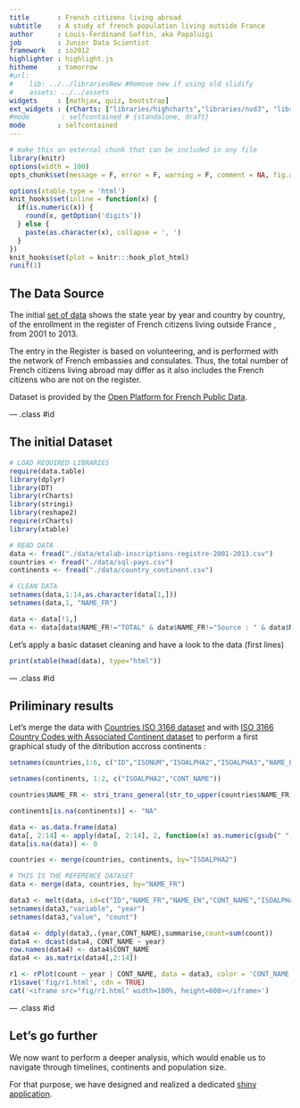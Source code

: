 ```yaml
---
title       : French citizens living abroad
subtitle    : A study of french population living outside France
author      : Louis-Ferdinand Goffin, aka Papaluigi
job         : Junior Data Scientist
framework   : io2012
highlighter : highlight.js
hitheme     : tomorrow
#url:
#    lib: ../../librariesNew #Remove new if using old slidify
#    assets: ../../assets
widgets     : [mathjax, quiz, bootstrap]
ext_widgets : {rCharts: ["libraries/highcharts","libraries/nvd3", "libraries/morris", "libraries/leaflet", "libraries/rickshaw"]}
#mode        : selfcontained # {standalone, draft}
mode        : selfcontained
---
```


```r
# make this an external chunk that can be included in any file
library(knitr)
options(width = 100)
opts_chunk$set(message = F, error = F, warning = F, comment = NA, fig.align = 'center', dpi = 100, tidy = F, cache.path = '.cache/', fig.path = 'fig/')

options(xtable.type = 'html')
knit_hooks$set(inline = function(x) {
  if(is.numeric(x)) {
    round(x, getOption('digits'))
  } else {
    paste(as.character(x), collapse = ', ')
  }
})
knit_hooks$set(plot = knitr:::hook_plot_html)
runif(1)
```


## The Data Source

The initial [set of data](https://www.data.gouv.fr/fr/datasets/francais-de-l-etranger-inscriptions-au-registre-des-francais-etablis-hors-de-france-2001-2013/) shows the state year by year and country by country, of the enrollment in the register of French citizens living outside France , from 2001 to 2013.

The entry in the Register is based on volunteering, and is performed with the network of French embassies and consulates.
Thus, the total number of French citizens living abroad may differ as it also includes the French citizens who are not on the register.

Dataset is provided by the [Open Platform for French Public Data](https://www.data.gouv.fr).


--- .class #id 

## The initial Dataset

```r
# LOAD REQUIRED LIBRARIES
require(data.table)
library(dplyr)
library(DT)
library(rCharts)
library(stringi)
library(reshape2)
require(rCharts)
library(xtable)

# READ DATA
data <- fread("./data/etalab-inscriptions-registre-2001-2013.csv")
countries <- fread("./data/sql-pays.csv")
continents <- fread("./data/country_continent.csv")

# CLEAN DATA
setnames(data,1:14,as.character(data[1,]))
setnames(data,1, "NAME_FR")

data <- data[!1,]
data <- data[data$NAME_FR!="TOTAL" & data$NAME_FR!="Source : " & data$NAME_FR!="",]
```

Let's apply a basic dataset cleaning and have a look to the data (first lines)

```r
print(xtable(head(data), type="html"))
```

--- .class #id 

## Priliminary results

Let's merge the data with [Countries ISO 3166 dataset](http://sql.sh/514-liste-pays-csv-xml) and with [ISO 3166 Country Codes with Associated Continent dataset](https://dev.maxmind.com/geoip/legacy/codes/country_continent/) to perform a first graphical study of the ditribution accross continents :

```r
setnames(countries,1:6, c("ID","ISONUM","ISOALPHA2","ISOALPHA3","NAME_FR","NAME_EN"))

setnames(continents, 1:2, c("ISOALPHA2","CONT_NAME"))

countries$NAME_FR <- stri_trans_general(str_to_upper(countries$NAME_FR),"Latin-ASCII")

continents[is.na(continents)] <- "NA"

data <- as.data.frame(data)
data[, 2:14] <- apply(data[, 2:14], 2, function(x) as.numeric(gsub(" ", "", x)))
data[is.na(data)] <- 0

countries <- merge(countries, continents, by="ISOALPHA2")

# THIS IS THE REFERENCE DATASET
data <- merge(data, countries, by="NAME_FR")
```


```r
data3 <- melt(data, id=c("ID","NAME_FR","NAME_EN","CONT_NAME","ISOALPHA2","ISOALPHA3","ISONUM"), measures.vars=c(2:14))
setnames(data3,"variable", "year")
setnames(data3,"value", "count")

data4 <- ddply(data3,.(year,CONT_NAME),summarise,count=sum(count))
data4 <- dcast(data4, CONT_NAME ~ year)
row.names(data4) <- data4$CONT_NAME
data4 <- as.matrix(data4[,2:14])
```



```r
r1 <- rPlot(count ~ year | CONT_NAME, data = data3, color = 'CONT_NAME', type = 'point')
r1$save('fig/r1.html', cdn = TRUE)
cat('<iframe src="fig/r1.html" width=100%, height=600></iframe>')
```

--- .class #id 

## Let's go further

We now want to perform a deeper analysis, which would enable us to navigate through timelines, continents and population size.

For that purpose, we have designed and realized a dedicated [shiny application](https://papaluigi.shinyapps.io/FR_CIT_ABROAD/).


